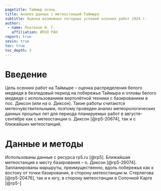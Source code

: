 ```yaml
---
pagetitle: Таймыр осень
title: Анализ данных с метеостанций Таймыра
subtitle: Оценка возможных погодных условий осенних работ 2024 г.
author:
 - name: Платонов Н. Г.
   affiliation: ИПЭЭ РАН
report: true
sevin: true
toc: true
toc_depth: 3
---
```


# Введение

Цель осенних работ на Таймыре -- оценка распределения белого медведя в безледовый период на побережье Таймыра и отловы белого медведя с использованием вертолётной техники с базированием в пос. Диксон (или на о. Диксон). Такие работы считаются метеочувствительными, поэтому проведен анализ метеорологических данных прошлых лет для периода планируемых работ в августе-сентябре как с метеостанции о. Диксон [@rp5-20674], так и с ближайших метеостанций.

# Данные и методы

Использованы данные с ресурса rp5.ru [@rp5]. Ближайшая метеостанция к месту базирования -- о. Диксон [@rp5-26074]. Запланированы маршруты, преимущественно, вдоль побережья как к востоку от точки базирования, в сторону метеостанции м. Стерлегова [@rp5-20476], так и к югу, в сторону метеостанции в Сопочной Карге [@rp5-]

